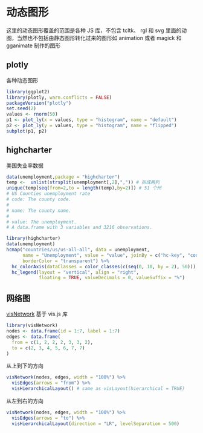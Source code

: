 # 动态图形 {#interactive-graphics}

这里的动态图形覆盖的范围是各种 JS 库，不包含 tcltk、 rgl 和 svg 里面的动图，当然也不包括由静态图形转化过来的图形如 animation 或者 magick 和 gganimate 制作的图形 

## plotly

各种动态图形

```r
library(ggplot2)
library(plotly, warn.conflicts = FALSE)
packageVersion("plotly")
set.seed(2)
values <- rnorm(50)
p1 <- plot_ly(x = values, type = "histogram", name = "default")
p2 <- plot_ly(y = values, type = "histogram", name = "flipped")
subplot(p1, p2)
```

## highcharter 

美国失业率数据

```r
data(unemployment,package = "highcharter")
temp <-  unlist(strsplit(unemployment[,2],",")) # 拆成两列
unique(temp[seq(from=2,to = length(temp),by=2)]) # 51 个州
# US Counties unemployment rate
# code: The county code.
# 
# name: The county name.
# 
# value: The unemployment.
# A data.frame with 3 variables and 3216 observations.
```

```r
library(highcharter)
data(unemployment)
hcmap("countries/us/us-all-all", data = unemployment,
      name = "Unemployment", value = "value", joinBy = c("hc-key", "code"),
      borderColor = "transparent") %>%
  hc_colorAxis(dataClasses = color_classes(c(seq(0, 10, by = 2), 50))) %>% 
  hc_legend(layout = "vertical", align = "right",
            floating = TRUE, valueDecimals = 0, valueSuffix = "%")
```


## 网络图 {#network}

[visNetwork](https://github.com/datastorm-open/visNetwork) 基于 vis.js 库

```r
library(visNetwork)
nodes <- data.frame(id = 1:7, label = 1:7)
edges <- data.frame(
  from = c(1, 2, 2, 2, 3, 3, 2),
  to = c(2, 3, 4, 5, 6, 7, 7)
)
```

从上到下的方向

```r
visNetwork(nodes, edges, width = "100%") %>%
  visEdges(arrows = "from") %>%
  visHierarchicalLayout() # same as visLayout(hierarchical = TRUE)
```

从左到右的方向

```r
visNetwork(nodes, edges, width = "100%") %>%
  visEdges(arrows = "to") %>%
  visHierarchicalLayout(direction = "LR", levelSeparation = 500)
```

